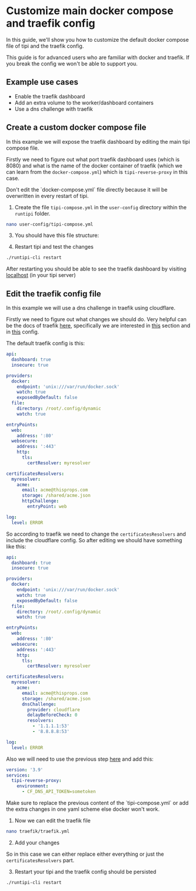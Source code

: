 
# Customize main docker compose and traefik config

In this guide, we'll show you how to customize the default docker compose file of tipi and the traefik config.

<Callout type="warning">
  This guide is for advanced users who are familiar with docker and traefik. If you break the config
  we won't be able to support you.
</Callout>

## Example use cases

- Enable the traefik dashboard
- Add an extra volume to the worker/dashboard containers
- Use a dns challenge with traefik

## Create a custom docker compose file

In this example we will expose the traefik dashboard by editing the main tipi compose file.

Firstly we need to figure out what port traefik dashboard uses (which is 8080) and what is the name of the docker container of traefik (which we can learn from the `docker-compose.yml`) which is `tipi-reverse-proxy` in this case.

<Callout>
  Don't edit the `docker-compose.yml` file directly because it will be overwritten in every restart
  of tipi.
</Callout>

1. Create the file `tipi-compose.yml` in the `user-config` directory within the `runtipi` folder.

```bash
nano user-config/tipi-compose.yml
```

3. You should have this file structure:

<FileTree>
  <FileTree.Folder name="runtipi" defaultOpen>
    <FileTree.Folder name="user-config" defaultOpen>
      <FileTree.File name="tipi-compose.yml" />
    </FileTree.Folder>
  </FileTree.Folder>
</FileTree>

4. Restart tipi and test the changes

```bash
./runtipi-cli restart
```

After restarting you should be able to see the traefik dashboard by visiting [localhost](http://127.0.0.1:8080) (in your tipi server)

## Edit the traefik config file

In this example we will use a dns challenge in traefik using cloudflare.

Firstly we need to figure out what changes we should do. Very helpful can be the docs of traefik [here](https://doc.traefik.io/traefik/),
specifically we are interested in [this](https://doc.traefik.io/traefik/https/acme/#dnschallenge) section and in [this](https://go-acme.github.io/lego/dns/cloudflare/) config.

The default traefik config is this:

```yaml
api:
  dashboard: true
  insecure: true

providers:
  docker:
    endpoint: 'unix:///var/run/docker.sock'
    watch: true
    exposedByDefault: false
  file:
    directory: /root/.config/dynamic
    watch: true

entryPoints:
  web:
    address: ':80'
  websecure:
    address: ':443'
    http:
      tls:
        certResolver: myresolver

certificatesResolvers:
  myresolver:
    acme:
      email: acme@thisprops.com
      storage: /shared/acme.json
      httpChallenge:
        entryPoint: web

log:
  level: ERROR
```

So according to traefik we need to change the `certificatesResolvers` and include the cloudflare config. So after editing we should have something like this:

```yaml
api:
  dashboard: true
  insecure: true

providers:
  docker:
    endpoint: 'unix:///var/run/docker.sock'
    watch: true
    exposedByDefault: false
  file:
    directory: /root/.config/dynamic
    watch: true

entryPoints:
  web:
    address: ':80'
  websecure:
    address: ':443'
    http:
      tls:
        certResolver: myresolver

certificatesResolvers:
  myresolver:
    acme:
      email: acme@thisprops.com
      storage: /shared/acme.json
      dnsChallenge:
        provider: cloudflare
        delayBeforeCheck: 0
        resolvers:
          - '1.1.1.1:53'
          - '8.8.8.8:53'

log:
  level: ERROR
```

Also we will need to use the previous step [here](#create-a-custom-docker-compose-file) and add this:

```yaml
version: '3.9'
services:
  tipi-reverse-proxy:
    environment:
      - CF_DNS_API_TOKEN=sometoken
```

<Callout>
  Make sure to replace the previous content of the `tipi-compose.yml` or add the extra changes in
  one yaml scheme else docker won't work.
</Callout>

1. Now we can edit the traefik file

```bash
nano traefik/traefik.yml
```

2. Add your changes

So in this case we can either replace either everything or just the `certificatesResolvers` part.

3. Restart your tipi and the traefik config should be persisted

```bash
./runtipi-cli restart
```
